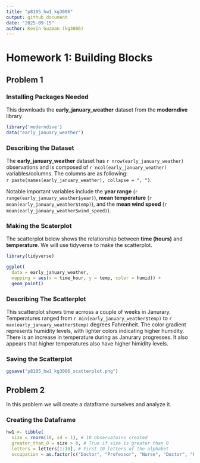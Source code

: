 ```yaml
---
title: "p8105_hw1_kg3006"
output: github_document
date: "2025-09-15"
author: Kevin Guzman (kg3006)
---
```


# Homework 1: Building Blocks 
## Problem 1 
### Installing Packages Needed 
This downloads the **early_january_weather** dataset from the **moderndive** library

```r
library('moderndive') 
data("early_january_weather")
```

### Describing the Dataset
The **early_january_weather** dataset has `r nrow(early_january_weather)` observations and is composed of `r ncol(early_january_weather)` variables/columns. The columns are as following:  
  `r paste(names(early_january_weather), collapse = ", ")`. 
  
Notable important variables include the **year range** (`r range(early_january_weather$year)`), **mean temperature** (`r mean(early_january_weather$temp)`), and the **mean wind speed** (`r mean(early_january_weather$wind_speed)`).

### Making the Scaterplot 
The scatterplot below shows the relationship between **time (hours)** and **temperature**. We will use tidyverse to make the scatterplot. 

```r
library(tidyverse)

ggplot(
  data = early_january_weather,
  mapping = aes(x = time_hour, y = temp, color = humid)) +
  geom_point()


```

### Describing The Scatterplot
This scatterplot shows time acrross a couple of weeks in Janurary. Temperatures ranged from `r min(early_january_weather$temp)` to `r max(early_january_weather$temp)` degrees Fahrenheit. The color gradient represents humidity levels, with lighter colors indicating higher humidity. There is an increase in temperature during as Janurary progresses. It also appears that higher temperatures also have higher himidity levels. 
  
### Saving the Scatterplot
```r
ggsave("p8105_hw1_kg3006_scatterplot.png")
```

## Problem 2 

In this problem we will create a dataframe ourselves and analyze it. 

### Creating the Dataframe
```r
hw1 <- tibble(
  size = rnorm(10, sd = 1), # 10 observatoins created 
  greater_than_0 = size > 0, # True if size is greater than 0 
  letters = letters[1:10], # First 10 letters of the alphabet
  occupation = as.factor(c("Doctor", "Professor", "Nurse", "Doctor", "Professor",   "Nurse", "Doctor", "Professor", "Nurse", "Doctor"))) #factor with 3 variables 
```

